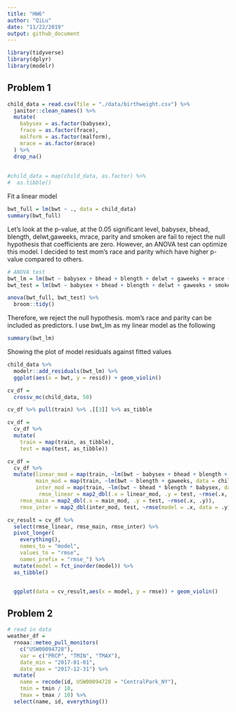 ```yaml
---
title: "HW6"
author: "QiLu"
date: "11/22/2019"
output: github_document
---
```


```r
library(tidyverse)
library(dplyr)
library(modelr)

```

## Problem 1
```r
child_data = read.csv(file = "./data/birthweight.csv") %>% 
  janitor::clean_names() %>% 
  mutate(
    babysex = as.factor(babysex),
    frace = as.factor(frace),
    malform = as.factor(malform),
    mrace = as.factor(mrace)
  ) %>% 
  drop_na()
 
  
#child_data = map(child_data, as.factor) %>% 
#  as.tibble()
```
  
  Fit a linear model 
```r
bwt_full = lm(bwt ~ ., data = child_data)
summary(bwt_full)
```

Let's look at the p-value, at the 0.05 significant level, babysex, bhead, blength, delwt,gaweeks, mrace, parity and smoken are fail to reject the null hypothesis that coefficients are zero. However, an ANOVA test can optimize this model. I decided to test mom's race and parity which have higher p-value compared to others.

```r
# ANOVA test
bwt_lm = lm(bwt ~ babysex + bhead + blength + delwt + gaweeks + mrace + parity + smoken, data = child_data)
bwt_test = lm(bwt ~ babysex + bhead + blength + delwt + gaweeks + smoken, data = child_data)

anova(bwt_full, bwt_test) %>% 
  broom::tidy()

```
Therefore, we reject the null hypothesis. mom's race and parity can be included as predictors. I use bwt_lm as my linear model as the following
```r
summary(bwt_lm)
```
Showing the plot of model residuals against fitted values
```r

child_data %>% 
  modelr::add_residuals(bwt_lm) %>% 
  ggplot(aes(x = bwt, y = resid)) + geom_violin()

```


```r
cv_df = 
  crossv_mc(child_data, 50) 

cv_df %>% pull(train) %>% .[[3]] %>% as_tibble

cv_df =
  cv_df %>% 
  mutate(
    train = map(train, as_tibble),
    test = map(test, as_tibble))

cv_df = 
  cv_df %>% 
  mutate(linear_mod = map(train, ~lm(bwt ~ babysex + bhead + blength + delwt + gaweeks + mrace + parity + smoken, data = child_data)),
         main_mod = map(train, ~lm(bwt ~ blength + gaweeks, data = child_data)),
         inter_mod = map(train, ~lm(bwt ~ bhead * blength * babysex, data = child_data)),
          rmse_linear = map2_dbl(.x = linear_mod, .y = test, ~rmse(.x, .y)),
    rmse_main = map2_dbl(.x = main_mod, .y = test, ~rmse(.x, .y)),
    rmse_inter = map2_dbl(inter_mod, test, ~rmse(model = .x, data = .y)))
```


```r
cv_result = cv_df %>% 
  select(rmse_linear, rmse_main, rmse_inter) %>% 
  pivot_longer(
    everything(),
    names_to = "model", 
    values_to = "rmse",
    names_prefix = "rmse_") %>% 
  mutate(model = fct_inorder(model)) %>% 
  as_tibble()


  ggplot(data = cv_result,aes(x = model, y = rmse)) + geom_violin()
```

## Problem 2
```r
# read in data
weather_df = 
  rnoaa::meteo_pull_monitors(
    c("USW00094728"),
    var = c("PRCP", "TMIN", "TMAX"), 
    date_min = "2017-01-01",
    date_max = "2017-12-31") %>%
  mutate(
    name = recode(id, USW00094728 = "CentralPark_NY"),
    tmin = tmin / 10,
    tmax = tmax / 10) %>%
  select(name, id, everything())
```

